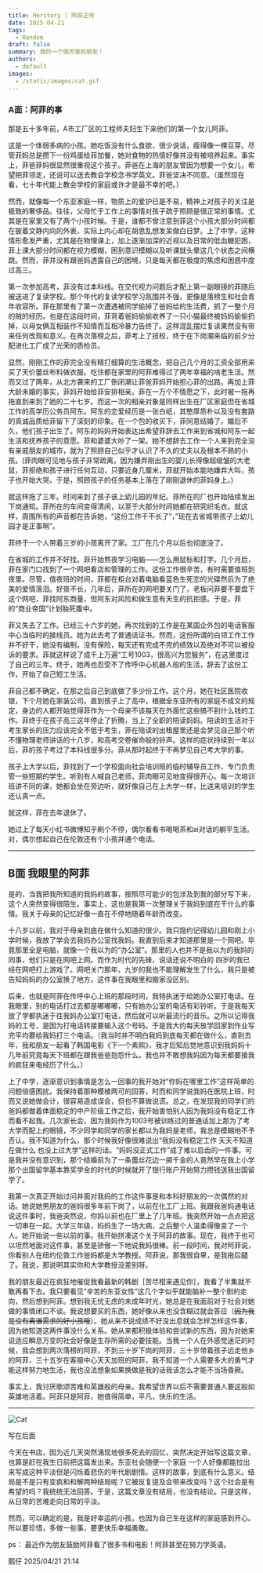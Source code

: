 ```yaml
---
title: Herstory | 阿菲正传
date: 2025-04-21
tags:
  - Random
draft: false
summary: 我的一个很厉害的朋友！
authors:
  - default
images:
  - /static/images/cat.gif
---
```


### A面：阿菲的事

那是五十多年前，A市工厂区的工程师夫妇生下来他们的第一个女儿阿菲。

这是一个体弱多病的小孩。她吃饭没有什么食欲，很少说话，瘦得像一棵豆芽。尽管菲妈总是攒下一份鸡蛋给菲加餐，她对食物的热情好像并没有被培养起来。事实上，菲爸菲妈很显然很重视这个孩子。菲爸在上海的朋友曾因为想要一个女儿，希望把菲领走，还说可以送去教会学校念书学英文。菲爸坚决不同意。（虽然现在看，七十年代能上教会学校的家庭或许才是最不幸的吧。）

然而，就像每一个东亚家庭一样，物质上的爱护已是不易，精神上对孩子的关注是极致的奢侈品。往往，父母忙于工作上的事情对孩子疏于照顾是很正常的事情。尤其是在家里又有了两个小孩时候。于是，谁都不曾注意到菲这个小孩大部分时间都在披着文静内向的外表，实际上内心却在胡思乱想发呆做白日梦。上了中学，这种情形愈发严重，尤其是在物理课上，加上逐渐加深的近视以及日常的低血糖犯困，菲上课大部分时间都在视力模糊，困到意识模糊以及听课就头晕这几个状态之间横跳。然而，菲并没有跟爸妈透露自己的困境，只是每天都在极度的焦虑和困惑中度过高三。

第一次参加高考，菲没有过本科线。在交代视力问题后才配上第一副眼镜的菲随后被送进了复读学校。那个年代的复读学校学习氛围并不强，更像是落榜生和社会青年收容所。菲在那里有了第一次遭遇被同学偷掉了爸妈给的生活费，抓了一整个月的贼的经历。也是在这段时间，菲背着爸妈偷偷收养了一只小猫最终被妈妈偷偷扔掉，以母女俩互相装作不知情而互相冷暴力告终了。这样混乱摆烂复读果然没有带来任何改观和意义。在再次落榜之后，菲考上了技校，终于在下岗潮来临的前夕分配进化工厂成了光荣的质检员。

显然，刚刚工作的菲完全没有精打细算的生活概念，把自己几个月的工资全部用来买了天价蕾丝布料做衣服。吃住都在家里的阿菲难得过了两年幸福的啃老生活。然而又过了两年，从北方袭来的工厂倒闭潮让菲爸菲妈开始担心菲的出路。再加上菲大龄未婚的事实，菲妈开始给菲安排相亲。菲在一万个不情愿之下，此时被一拖再拖直到来到了她的二十七岁。而这一次的相亲对象是同样出生在厂区家庭但在省城工作的高学历公务员阿东。阿东的恋爱经历是一张白纸，其憨厚质朴以及没有套路的真诚品质给菲留下了深刻的印象。在一个包的收买下，菲同意结婚了。婚后不久，他们孩子出生了。阿东的妈妈开始表达出希望菲辞去工作来到省城和阿东一起生活和抚养孩子的意愿。菲和婆婆大吵了一架。她不想辞去工作一个人来到完全没有亲戚朋友的城市，就为了照顾自己似乎才认识了不久的丈夫以及根本不熟的小孩。(菲肉眼可见地与孩子非常疏离，因为嫌弃刚出生的婴儿长得像超级皱的大老鼠，菲拒绝和孩子进行任何互动，只要近身几厘米，菲就开始本能地嫌弃大叫，孩子也开始大哭。于是，照顾孩子的任务基本上落在了刚刚退休的菲妈身上。)

就这样拖了三年。时间来到了孩子该上幼儿园的年纪。菲所在的厂也开始陆续发出下岗通知。菲所在的车间变得清闲，以至于大部分时间她都在研究织毛衣。就这样，周围所有的声音都在告诉她，“这份工作干不长了”，”现在去省城带孩子上幼儿园才是正事啊”。

菲终于一个人带着三岁的小孩离开了家。工厂在几个月以后也彻底没了。

在省城的工作并不好找。菲开始熬夜学习电脑——怎么用鼠标和打字。几个月后，菲在家门口找到了一个网吧看店和管理的工作。这份工作很辛苦，有时需要值班到夜里。尽管，值夜班的时间，菲都在柜台对着电脑看蓝色生死恋的光碟然后为了绝美的爱情落泪。好景不长，几年后，菲所在的网吧要关门了，老板问菲要不要盘下这个网吧，菲找阿东商量，但阿东对风险和做生意有天生的抗拒感。于是，菲的“商业帝国”计划胎死腹中。

菲又失去了工作。已经三十六岁的她，再次找到的工作是在某国企外包的电话客服中心当临时的接线员。她为此去考了普通话证书。然而，这份所谓的白领工作工作并不好干，她没有编制，没有保险，每天还有完成不完的绩效以及绝对不可以被投诉的要求。菲就这样说了成千上万遍“工号1003，很高兴为您服务”，在这里度过了自己的三年。终于，她再也忍受不了传呼中心机器人般的生活，辞去了这份工作，开始了自己短工生活。

菲自己都不确定，在那之后自己到底做了多少份工作。这个月，她在社区医院收银，下个月她在家装公司。直到孩子上了高中，根据全东亚所有的家庭不成文的规定，身边的人都开始觉得菲作为一个母亲不该每天在外面忙这些搞不到什么钱的工作。菲终于在孩子高三这年停止了折腾，当上了全职的陪读妈妈。陪读的生活对于考生家长的压力应该完全不低于考生，菲在陪读的出租屋里还是会梦见自己那个听不懂物理老师讲话的十八岁，和高考交卷催命般的铃声。这样的症状持续到一年以后，菲的孩子考过了本科线很多分。菲从那时起终于不再梦见自己考大学的事。

孩子上大学以后，菲找到了一个学校面向社会培训班的临时辅导员工作，专门负责管一些短期的学生。听到有人喊自己老师，菲肉眼可见地变得很开心。每一次培训班讲不同的课，她都会坐在旁边听，就好像自己在上大学一样，比送来培训的学生还认真一点。

就这样，菲在去年退休了。

她过上了每天小红书微博知乎刷个不停，偶尔看看书喝喝茶和ai对话的躺平生活。对，偶尔想起自己在伦敦还有个小孩并通个电话。

---
## B面 我眼里的阿菲

是的，当我把我所知道的我妈的故事，按照尽可能少的包涉及到我的部分写下来，这个人突然变得很陌生。事实上，这也是我第一次整理关于我妈到底在干什么的事情。我关于母亲的记忆好像一直在不停地随着年龄而改变。

十八岁以前，我对于母亲到底在做什么知道的很少。我只隐约记得幼儿园和刚上小学时候，我放了学会去我妈办公室找我妈。我直到后来才知道那里是一个网吧。毕竟那里全是电脑，就像一个我以为的“办公室”。那里的人也并不是我以为的我妈的同事，他们只是在网吧上网。而作为时代的先锋，说话还说不明白的 四岁的我已经在网吧打上游戏了。网吧关门那年，九岁的我也不能理解发生了什么，我只是被告知妈妈的办公室换了地方。这件事在我眼里和搬家没区别。

后来，也就是阿菲在传呼中心上班的那段时间，我特执迷于给她办公室打电话。在我眼里，别的电话打过去都是嘟嘟嘟，只有她办公室的电话有彩铃听。于是我每天放了学都执迷于往我妈办公室打电话，然后就可以听最流行的音乐。之所以记得我妈的工号，是因为打电话转接要输入这个号码。于是我大约每天放学回家到作业写完平均要给我妈打三个电话。（我当时并不明白我妈到底每天都在做什么，直到去年，我和朋友一起看了韩国电影《下一个素熙》，我才后知后觉地意识到我妈妈十几年前究竟每天下班都在跟我爸爸抱怨什么。我也并不敢想我妈因为每天都要接我的疯狂来电经历了什么。）

上了中学，逐渐意识到事情是怎么一回事的我开始对“你妈在哪里工作”这样简单的问题倍感困扰。我保持着那种模棱两可的回答，时而和同学说我妈在医院上班，时而又说她做会计，很容易造成误会，但也不算做说谎。总之，在发现我的同学们的爸妈都做着体面稳定的中产阶级工作之后，我开始害怕别人因为我妈没有稳定工作而看不起我。几次家长会，因为我妈作为1003号被训练过的普通话加上那为了考大学而配上的眼镜，不少同学和同学的家长都以为我妈是老师，我总是模糊地不予否认。我不知道为什么，那个时候我好像很难说出“我妈没有稳定工作 天天不知道在做什么 也没上过大学”这样的话。“妈妈没正式工作”成了难以启齿的一件事。可是我并没有意识到，那个结婚前为了一条蕾丝花边一掷千金的人竟然早在我上小学那个出国留学基本靠奖学金的时代的时候就开了银行账户开始努力攒钱送我出国留学了。

我第一次真正开始过问并面对我妈的工作这件事是和本科好朋友的一次偶然的对话。她说她男朋友的爸妈很多年前下岗了，以前在化工厂上班。我跟我爸妈通电话说这件事时，我爸突然说，你妈以前也在厂里上了几年班。我突然开始一点点把这一切串在一起。大学三年级，妈妈生了一场大病，之后整个人温柔得像变了一个人。她开始说一些以前的事。我开始拼凑这个关于阿菲的故事。现在，我终于也可以坦然地面对这件事，甚至是骄傲一下地说我妈很棒。前一段时间，我对阿菲说，你看别人在纽约伦敦工作爸妈都是大学教授。阿菲说，那我很自卑，是我拖后腿了。我说，那说明其实你和大学教授没差别呀。

我的朋友最近在疯狂地催促我看最新的韩剧［苦尽柑来遇见你］，我看了半集就不敢再看下去。我只要看见”辛苦的东亚女性”这几个字似乎就能脑补一整个剧的走向，然后想到阿菲。想到我无忧无虑的未成年时光，她总是在我面前对于社会对她做的事情闭口不谈。我说想要买的东西，她好像从来也没含糊过就会答应（~~因为我是没有离谱需求的好小孩哦~~）。她从来不说成绩不好没出息就会怎样怎样这件事，因为她知道这两件事没什么关系。她从来都积极体验和尝试新的东西，因为对她来说适应瞬息万变的社会好像是生存所需的必要技能。当我一个人在外感觉迷茫的时候，我会想到两次落榜的阿菲，不到三十岁下岗的阿菲，三十岁带着孩子远走他乡的阿菲，三十五岁在客服中心天天加班的阿菲，我不知道一个人需要多大的勇气才能这样努力地生活，我也没法想象如果换做是我的话我该怎么才能不当场昏厥。

事实上，我讨厌歌颂苦难和英雄般的母亲。我希望世界以后不需要普通人要这般如英雄地活着。阿菲只是阿菲，她值得简单，平凡，快乐的生活。

---
![Cat](/static/images/cat.gif)

写在后面

今天在书店，因为近几天突然涌现地很多死去的回忆，突然决定开始写这篇文章，也算是赶在我生日前把这篇发出来。东亚社会随便一个家庭 一个人好像都能拉出来写成这种平淡但是闪烁着悲伤的年代剧剧情。这样的故事，到底有什么意义。结局是不是只有变疯和和解两种结局呢？它被反复提及会带来改变吗？这个社会是有希望的吗？我统统无法回答。于是，这篇文章没有结局，也没有结论。只是这样，从日常的苦难走向日常的平淡。

然而，可以确定的是，我是好幸运的小孩，也因为自己生在这样的家庭感到开心。所以要珍惜，多做一些事，要更快乐幸福勇敢。

ps： 最近作为朋友鼓励阿菲看了很多书和电影！阿菲甚至在努力学英语。

鹅仔
2025/04/21 21:14